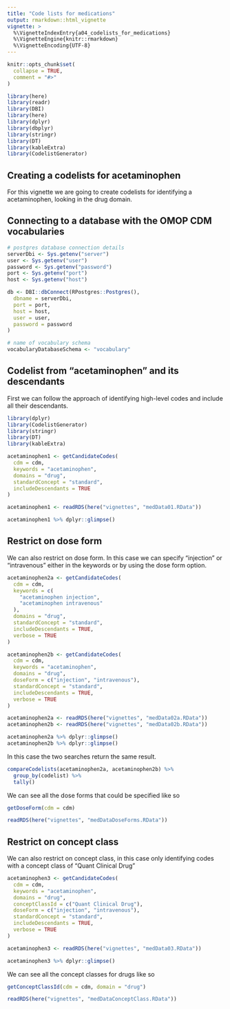 ```yaml
---
title: "Code lists for medications"
output: rmarkdown::html_vignette
vignette: >
  %\VignetteIndexEntry{a04_codelists_for_medications}
  %\VignetteEngine{knitr::rmarkdown}
  %\VignetteEncoding{UTF-8}
---
```


```r
knitr::opts_chunk$set(
  collapse = TRUE,
  comment = "#>"
)
```

```r
library(here)
library(readr)
library(DBI)
library(here)
library(dplyr)
library(dbplyr)
library(stringr)
library(DT)
library(kableExtra)
library(CodelistGenerator)
```

## Creating a codelists for acetaminophen
For this vignette we are going to create codelists for identifying a acetaminophen, looking in the drug domain.

## Connecting to a database with the OMOP CDM vocabularies
```r
# postgres database connection details
serverDbi <- Sys.getenv("server")
user <- Sys.getenv("user")
password <- Sys.getenv("password")
port <- Sys.getenv("port")
host <- Sys.getenv("host")

db <- DBI::dbConnect(RPostgres::Postgres(),
  dbname = serverDbi,
  port = port,
  host = host,
  user = user,
  password = password
)

# name of vocabulary schema
vocabularyDatabaseSchema <- "vocabulary"
```

## Codelist from "acetaminophen" and its descendants
First we can follow the approach of identifying high-level codes and include all their descendants.

```r
library(dplyr)
library(CodelistGenerator)
library(stringr)
library(DT)
library(kableExtra)
```

```r
acetaminophen1 <- getCandidateCodes(
  cdm = cdm,
  keywords = "acetaminophen",
  domains = "drug",
  standardConcept = "standard",
  includeDescendants = TRUE
)
```

```r
acetaminophen1 <- readRDS(here("vignettes", "medData01.RData"))
```

```r
acetaminophen1 %>% dplyr::glimpse()
```

## Restrict on dose form
We can also restrict on dose form. In this case we can specify "injection" or "intravenous" either in the keywords or by using the dose form option.

```r
acetaminophen2a <- getCandidateCodes(
  cdm = cdm,
  keywords = c(
    "acetaminophen injection",
    "acetaminophen intravenous"
  ),
  domains = "drug",
  standardConcept = "standard",
  includeDescendants = TRUE,
  verbose = TRUE
)

acetaminophen2b <- getCandidateCodes(
  cdm = cdm,
  keywords = "acetaminophen",
  domains = "drug",
  doseForm = c("injection", "intravenous"),
  standardConcept = "standard",
  includeDescendants = TRUE,
  verbose = TRUE
)
```

```r
acetaminophen2a <- readRDS(here("vignettes", "medData02a.RData"))
acetaminophen2b <- readRDS(here("vignettes", "medData02b.RData"))
```

```r
acetaminophen2a %>% dplyr::glimpse()
acetaminophen2b %>% dplyr::glimpse()
```

In this case the two searches return the same result.
```r
compareCodelists(acetaminophen2a, acetaminophen2b) %>% 
  group_by(codelist) %>% 
  tally()
```

We can see all the dose forms that could be specified like so
```r
getDoseForm(cdm = cdm)
```

```r
readRDS(here("vignettes", "medDataDoseForms.RData"))
```

## Restrict on concept class
We can also restrict on concept class, in this case only identifying codes with a concept class of "Quant Clinical Drug"

```r
acetaminophen3 <- getCandidateCodes(
  cdm = cdm,
  keywords = "acetaminophen",
  domains = "drug",
  conceptClassId = c("Quant Clinical Drug"),
  doseForm = c("injection", "intravenous"),
  standardConcept = "standard",
  includeDescendants = TRUE,
  verbose = TRUE
)
```

```r
acetaminophen3 <- readRDS(here("vignettes", "medData03.RData"))
```

```r
acetaminophen3 %>% dplyr::glimpse()
```

We can see all the concept classes for drugs like so
```r
getConceptClassId(cdm = cdm, domain = "drug")
```

```r
readRDS(here("vignettes", "medDataConceptClass.RData"))
```
